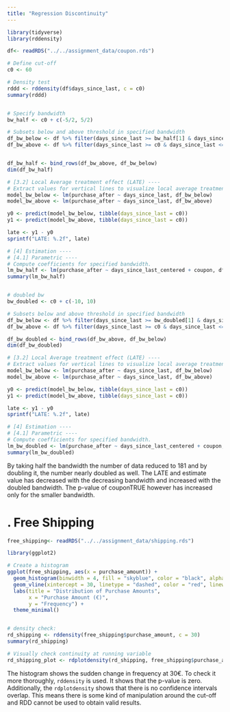 ```yaml
---
title: "Regression Discontinuity"
---
```



```r
library(tidyverse)
library(rddensity)

df<- readRDS("../../assignment_data/coupon.rds")

# Define cut-off
c0 <- 60

# Density test
rddd <- rddensity(df$days_since_last, c = c0)
summary(rddd)


# Specify bandwidth
bw_half <- c0 + c(-5/2, 5/2)

# Subsets below and above threshold in specified bandwidth
df_bw_below <- df %>% filter(days_since_last >= bw_half[1] & days_since_last < c0)
df_bw_above <- df %>% filter(days_since_last >= c0 & days_since_last <= bw_half[2])


df_bw_half <- bind_rows(df_bw_above, df_bw_below)
dim(df_bw_half)

# [3.2] Local Average treatment effect (LATE) ----
# Extract values for vertical lines to visualize local average treatment effect
model_bw_below <- lm(purchase_after ~ days_since_last, df_bw_below)
model_bw_above <- lm(purchase_after ~ days_since_last, df_bw_above)

y0 <- predict(model_bw_below, tibble(days_since_last = c0))
y1 <- predict(model_bw_above, tibble(days_since_last = c0))

late <- y1 - y0
sprintf("LATE: %.2f", late)

# [4] Estimation ----
# [4.1] Parametric ----
# Compute coefficients for specified bandwidth.
lm_bw_half <- lm(purchase_after ~ days_since_last_centered + coupon, df_bw_half)
summary(lm_bw_half)


# doubled bw
bw_doubled <- c0 + c(-10, 10)

# Subsets below and above threshold in specified bandwidth
df_bw_below <- df %>% filter(days_since_last >= bw_doubled[1] & days_since_last < c0)
df_bw_above <- df %>% filter(days_since_last >= c0 & days_since_last <= bw_doubled[2])

df_bw_doubled <- bind_rows(df_bw_above, df_bw_below)
dim(df_bw_doubled)

# [3.2] Local Average treatment effect (LATE) ----
# Extract values for vertical lines to visualize local average treatment effect
model_bw_below <- lm(purchase_after ~ days_since_last, df_bw_below)
model_bw_above <- lm(purchase_after ~ days_since_last, df_bw_above)

y0 <- predict(model_bw_below, tibble(days_since_last = c0))
y1 <- predict(model_bw_above, tibble(days_since_last = c0))

late <- y1 - y0
sprintf("LATE: %.2f", late)

# [4] Estimation ----
# [4.1] Parametric ----
# Compute coefficients for specified bandwidth.
lm_bw_doubled <- lm(purchase_after ~ days_since_last_centered + coupon, df_bw_doubled)
summary(lm_bw_doubled)
```
By taking half the bandwidth the number of data reduced to 181 and by doubling it, the number nearly doubled as well. The LATE and estimate value has decreased with the decreasing bandwidth and increased with the doubled bandwidth. The p-value of couponTRUE however has increased only for the smaller bandwidth.


# . Free Shipping
```r
free_shipping<- readRDS("../../assignment_data/shipping.rds")

library(ggplot2)

# Create a histogram
ggplot(free_shipping, aes(x = purchase_amount)) +
  geom_histogram(binwidth = 4, fill = "skyblue", color = "black", alpha = 0.7) +
  geom_vline(xintercept = 30, linetype = "dashed", color = "red", linewidth = 0.5) +
  labs(title = "Distribution of Purchase Amounts",
       x = "Purchase Amount (€)",
       y = "Frequency") +
  theme_minimal()


# density check:
rd_shipping <- rddensity(free_shipping$purchase_amount, c = 30)
summary(rd_shipping)

# Visually check continuity at running variable
rd_shipping_plot <- rdplotdensity(rd_shipping, free_shipping$purchase_amount, plotN = 100)

```
The histogram shows the sudden change in frequency at 30€. To check it more thoroughly, `rddensity` is used. It shows that the p-value is zero. Additionally, the `rdplotdensity` shows that there is no confidence intervals overlap. This means there is some kind of manipulation around the cut-off and RDD cannot be used to obtain valid results.

